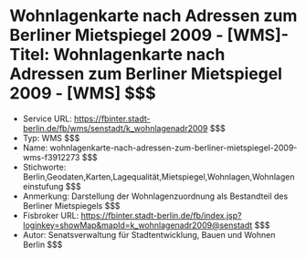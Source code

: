 # Wohnlagenkarte nach Adressen zum Berliner Mietspiegel 2009 - [WMS]- Titel: Wohnlagenkarte nach Adressen zum Berliner Mietspiegel 2009 - [WMS] $$$
- Service URL: https://fbinter.stadt-berlin.de/fb/wms/senstadt/k_wohnlagenadr2009 $$$
- Typ: WMS $$$
- Name: wohnlagenkarte-nach-adressen-zum-berliner-mietspiegel-2009-wms-f3912273 $$$
- Stichworte: Berlin,Geodaten,Karten,Lagequalität,Mietspiegel,Wohnlagen,Wohnlageneinstufung $$$
- Anmerkung: Darstellung der Wohnlagenzuordnung als Bestandteil des Berliner Mietspiegels $$$
- Fisbroker URL: https://fbinter.stadt-berlin.de/fb/index.jsp?loginkey=showMap&mapId=k_wohnlagenadr2009@senstadt $$$
- Autor: Senatsverwaltung für Stadtentwicklung, Bauen und Wohnen Berlin $$$
